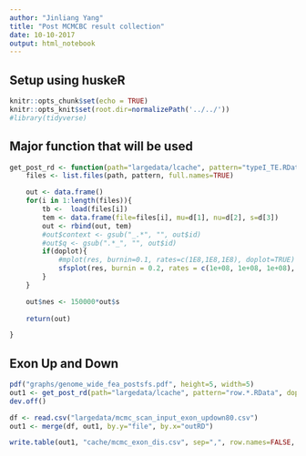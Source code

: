 ```yaml
---
author: "Jinliang Yang"
title: "Post MCMCBC result collection"
date: 10-10-2017
output: html_notebook
---
```


## Setup using huskeR

```r
knitr::opts_chunk$set(echo = TRUE) 
knitr::opts_knit$set(root.dir=normalizePath('../../')) 
#library(tidyverse)
```

## Major function that will be used
```r
get_post_rd <- function(path="largedata/lcache", pattern="typeI_TE.RData", doplot=FALSE){
    files <- list.files(path, pattern, full.names=TRUE)

    out <- data.frame()
    for(i in 1:length(files)){
        tb <-  load(files[i])
        tem <- data.frame(file=files[i], mu=d[1], nu=d[2], s=d[3])
        out <- rbind(out, tem)
        #out$context <- gsub("_.*", "", out$id)
        #out$q <- gsub(".*_", "", out$id)
        if(doplot){
            #mplot(res, burnin=0.1, rates=c(1E8,1E8,1E8), doplot=TRUE)
            sfsplot(res, burnin = 0.2, rates = c(1e+08, 1e+08, 1e+08), sfsplot = "plotmean", Ne = 150000, k = 0:40)
        }
    }

    out$nes <- 150000*out$s
    
    return(out)

}
```



## Exon Up and Down

```r
pdf("graphs/genome_wide_fea_postsfs.pdf", height=5, width=5)
out1 <- get_post_rd(path="largedata/lcache", pattern="row.*.RData", doplot=FALSE)
dev.off()

df <- read.csv("largedata/mcmc_scan_input_exon_updown80.csv")
out1 <- merge(df, out1, by.y="file", by.x="outRD")

write.table(out1, "cache/mcmc_exon_dis.csv", sep=",", row.names=FALSE, quote=FALSE)
```


